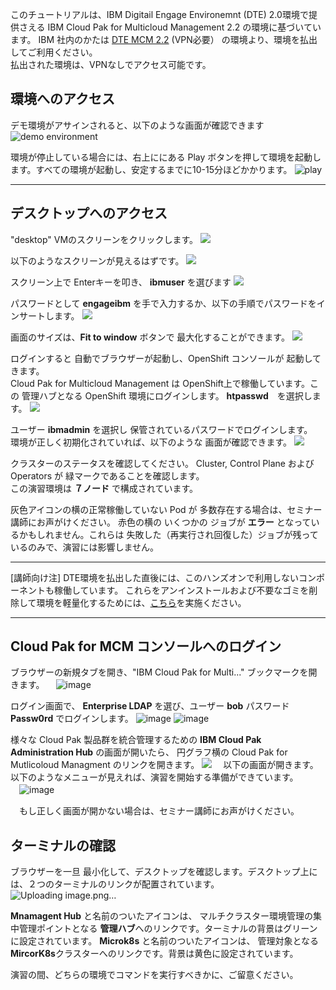 このチュートリアルは、IBM Digitail Engage Environemnt (DTE) 2.0環境で提供さえる IBM Cloud Pak for Multicloud Management 2.2 の環境に基づいています。
IBM 社内のかたは [DTE MCM 2.2](https://assetrepo.ibm.com/collection/ibm-cloud-pak-for-multicloud-management-2-0) (VPN必要） の環境より、環境を払出してご利用ください。  
払出された環境は、VPNなしでアクセス可能です。

## 環境へのアクセス
デモ環境がアサインされると、以下のような画面が確認できます
![demo environment](./images/2020-09-11-10-28-02.png)

環境が停止している場合には、右上ににある Play ボタンを押して環境を起動します。すべての環境が起動し、安定するまでに10-15分ほどかかります。
![play](images/2020-09-11-10-29-24.png)

***

## デスクトップへのアクセス

  "desktop" VMのスクリーンをクリックします。
  ![](images/2020-09-11-10-52-05.png)
  
  以下のようなスクリーンが見えるはずです。
  ![](images/2020-09-11-10-55-08.png)
  
  スクリーン上で Enterキーを叩き、  **ibmuser** を選びます
  ![](images/2020-09-11-11-00-19.png)

  パスワードとして **engageibm** を手で入力するか、以下の手順でパスワードをインサートします。
  ![](images/2020-09-11-11-03-55.png)

  画面のサイズは、**Fit to window** ボタンで 最大化することができます。
  ![](images/2020-09-11-11-06-42.png)

  ログインすると 自動でブラウザーが起動し、OpenShift コンソールが 起動してきます。  
  Cloud Pak for Multicloud Management は OpenShift上で稼働しています。この 管理ハブとなる OpenShift 環境にログインします。
  **htpasswd**　を選択します。
  ![](images/2020-09-11-11-08-59.png)

  ユーザー **ibmadmin** を選択し 保管されているパスワードでログインします。  
  環境が正しく初期化されていれば、以下のような 画面が確認できます。
  ![](images/2020-09-11-11-12-49.png)

  クラスターのステータスを確認してください。 Cluster, Control Plane および Operators が 緑マークであることを確認します。  
  この演習環境は **７ノード** で構成されています。
  
  灰色アイコンの横の正常稼働していない Pod が 多数存在する場合は、セミナー講師にお声がけください。
  赤色の横の いくつかの ジョブが **エラー** となっているかもしれません。これらは 失敗した（再実行され回復した）ジョブが残っているのみで、演習には影響しません。
***
  [講師向け注]
DTE環境を払出した直後には、このハンズオンで利用しないコンポーネントも稼働しています。
これらをアンインストールおよび不要なゴミを削除して環境を軽量化するためには、[こちら](https://github.com/ICpTrial/cp4mcm-demohub/blob/master/src/pages/gettingstarted/cleanaup.md)を実施ください。
***

## Cloud Pak for MCM コンソールへのログイン

  ブラウザーの新規タブを開き、"IBM Cloud Pak for Multi..." ブックマークを開きます。
　![image](https://user-images.githubusercontent.com/22209835/115195077-49dec780-a129-11eb-9440-cb562324d69e.png)

  ログイン画面で、 **Enterprise LDAP** を選び、ユーザー **bob** パスワード **Passw0rd** でログインします。
  ![image](https://user-images.githubusercontent.com/22209835/115195165-611db500-a129-11eb-842f-08e541034006.png)
  ![image](https://user-images.githubusercontent.com/22209835/115195201-6da20d80-a129-11eb-9ed4-1e166874d3cf.png)

  様々な Cloud Pak 製品群を統合管理するための **IBM Cloud Pak Administration Hub** の画面が開いたら、 円グラフ横の Cloud Pak for Mutlicoloud Managment のリンクを開きます。
  ![](images/2020-10-16-11-50-56.png)
　以下の画面が開きます。以下のようなメニューが見えれば、演習を開始する準備ができています。  
　![image](https://user-images.githubusercontent.com/22209835/115195626-f28d2700-a129-11eb-968e-2ff2aef51ab5.png)

　もし正しく画面が開かない場合は、セミナー講師にお声がけください。
　
## ターミナルの確認

ブラウザーを一旦 最小化して、デスクトップを確認します。デスクトップ上には、２つのターミナルのリンクが配置されています。
 ![Uploading image.png…]()

  **Mnamagent Hub** と名前のついたアイコンは、 マルチクラスター環境管理の集中管理ポイントとなる **管理ハブ**へのリンクです。ターミナルの背景はグリーンに設定されています。
  **Microk8s** と名前のついたアイコンは、 管理対象となる **MircorK8s**クラスターへのリンクです。背景は黄色に設定されています。
  
  演習の間、どちらの環境でコマンドを実行すべきかに、ご留意ください。
